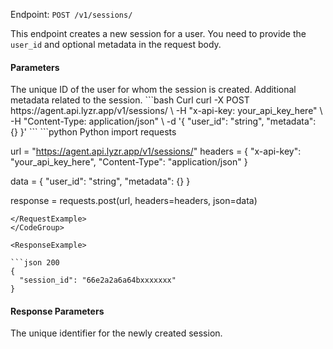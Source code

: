 Endpoint: `POST /v1/sessions/`

This endpoint creates a new session for a user. You need to provide the `user_id` and optional metadata in the request body.


#### Parameters

<ParamField path="user_id " type="string" required>
 The unique ID of the user for whom the session is created.
</ParamField>
<ParamField path="metadata " type="object">
 Additional metadata related to the session.
</ParamField>


<CodeGroup>
<RequestExample>
```bash Curl
curl -X POST https://agent.api.lyzr.app/v1/sessions/ \
-H "x-api-key: your_api_key_here" \
-H "Content-Type: application/json" \
-d '{
  "user_id": "string",
  "metadata": {}
}'
```
```python Python
import requests

url = "https://agent.api.lyzr.app/v1/sessions/"
headers = {
    "x-api-key": "your_api_key_here",
    "Content-Type": "application/json"
}

data = {
    "user_id": "string",
    "metadata": {}
}

response = requests.post(url, headers=headers, json=data)
```
</RequestExample>
</CodeGroup>

<ResponseExample>

```json 200
{
  "session_id": "66e2a2a6a64bxxxxxxx"
}
```

</ResponseExample>

#### Response Parameters
<ParamField path="session_id" type="string">
  The unique identifier for the newly created session.
</ParamField>
